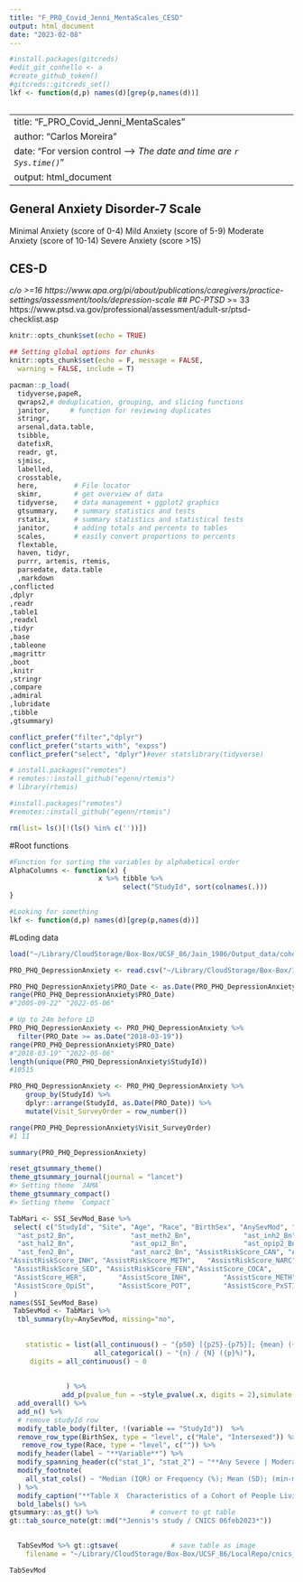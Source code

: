 ```yaml
---
title: "F_PRO_Covid_Jenni_MentaScales_CESD" 
output: html_document
date: "2023-02-08"
---
```

```r
#install.packages(gitcreds)
#edit_git_conhello <- a
#create_github_token()
#gitcreds::gitcreds_set()
lkf <- function(d,p) names(d)[grep(p,names(d))]

``` 

```r

```

---
title: "F_PRO_Covid_Jenni_MentaScales"
author: "Carlos Moreira"
date: "For version control --> *The date and time are* *`r Sys.time()`*"
output: html_document
---


## General Anxiety Disorder-7 Scale 
Minimal Anxiety (score of 0-4)
Mild Anxiety (score of 5-9)
Moderate Anxiety (score of 10-14)
Severe Anxiety (score >15)



## CES-D
*c/o >=16
https://www.apa.org/pi/about/publications/caregivers/practice-settings/assessment/tools/depression-scale
## PC-PTSD
*>= 33
https://www.ptsd.va.gov/professional/assessment/adult-sr/ptsd-checklist.asp


```r
knitr::opts_chunk$set(echo = TRUE)
```


```r
## Setting global options for chunks
knitr::opts_chunk$set(echo = F, message = FALSE,
  warning = FALSE, include = T)
```

```r

pacman::p_load(
  tidyverse,papeR,
  qwraps2,# deduplication, grouping, and slicing functions
  janitor,     # function for reviewing duplicates
  stringr,
  arsenal,data.table,
  tsibble,
  datefixR,
  readr, gt,
  sjmisc,
  labelled,
  crosstable,
  here,         # File locator
  skimr,        # get overview of data
  tidyverse,    # data management + ggplot2 graphics
  gtsummary,    # summary statistics and tests
  rstatix,      # summary statistics and statistical tests
  janitor,      # adding totals and percents to tables
  scales,       # easily convert proportions to percents
  flextable,
  haven, tidyr,
  purrr, artemis, rtemis,
  parsedate, data.table
  ,markdown
,conflicted
,dplyr
,readr
,table1
,readxl
,tidyr
,base
,tableone
,magrittr
,boot
,knitr
,stringr
,compare
,admiral
,lubridate
,tibble
,gtsummary)

conflict_prefer("filter","dplyr")
conflict_prefer("starts_with", "expss")
conflict_prefer("select", "dplyr")#over statslibrary(tidyverse)

# install.packages("remotes")
# remotes::install_github("egenn/rtemis")
# library(rtemis)

#install.packages("remotes")
#remotes::install_github("egenn/rtemis")
```

```r
rm(list= ls()[!(ls() %in% c(''))])

```


#Root functions
```r
#Function for sorting the variables by alphabetical order
AlphaColumns <- function(x) {
                      x %>% tibble %>%
                            select("StudyId", sort(colnames(.)))
}

#Looking for something
lkf <- function(d,p) names(d)[grep(p,names(d))]
```

#Loding data
```r

load("~/Library/CloudStorage/Box-Box/UCSF_86/Jain_1986/Output_data/cohortF_Drugs_Drugs_SevMod.RData")
```

```r
PRO_PHQ_DepressionAnxiety <- read.csv("~/Library/CloudStorage/Box-Box/1986 Study/CNICS189_Sept2022/PRO_PHQ_DepressionAnxiety.csv", stringsAsFactors=TRUE)
```

```r
PRO_PHQ_DepressionAnxiety$PRO_Date <- as.Date(PRO_PHQ_DepressionAnxiety$date, tryFormats = "%Y-%m-%d")
range(PRO_PHQ_DepressionAnxiety$PRO_Date)
#"2005-09-22" "2022-05-06"

# Up to 24m before LD
PRO_PHQ_DepressionAnxiety <- PRO_PHQ_DepressionAnxiety %>%
  filter(PRO_Date >= as.Date("2018-03-19"))
range(PRO_PHQ_DepressionAnxiety$PRO_Date)
#"2018-03-19" "2022-05-06"
length(unique(PRO_PHQ_DepressionAnxiety$StudyId))
#10515
```


```r
PRO_PHQ_DepressionAnxiety <- PRO_PHQ_DepressionAnxiety %>% 
    group_by(StudyId) %>% 
    dplyr::arrange(StudyId, as.Date(PRO_Date)) %>% 
    mutate(Visit_SurveyOrder = row_number())

range(PRO_PHQ_DepressionAnxiety$Visit_SurveyOrder)
#1 11
```

```r
summary(PRO_PHQ_DepressionAnxiety)
```







```r
reset_gtsummary_theme()
theme_gtsummary_journal(journal = "lancet")
#> Setting theme `JAMA`
theme_gtsummary_compact()
#> Setting theme `Compact`

```

```r
TabMari <- SSI_SevMod_Base %>%
 select( c("StudyId", "Site", "Age", "Race", "BirthSex", "AnySevMod", "AnySevere","ast_1508_od", "ast_pot2_Bn", "ast_coc2_Bn",
  "ast_pst2_Bn",              "ast_meth2_Bn",             "ast_inh2_Bn",             "ast_sed2_Bn",            
  "ast_hal2_Bn",              "ast_opi2_Bn",              "ast_opip2_Bn",             "ast_her2_Bn",            
  "ast_fen2_Bn",              "ast_narc2_Bn", "AssistRiskScore_CAN", "AssistRiskScore_COCA",   "AssistRiskScore_PxStim" , "AssistRiskScore_HAL", "AssistRiskScore_Her",   
"AssistRiskScore_INH", "AssistRiskScore_METH",   "AssistRiskScore_NARC",   "AssistRiskScore_OpiPx",  "AssistRiskScore_OpiSt", 
 "AssistRiskScore_SED", "AssistRiskScore_FEN","AssistScore_COCA",       "AssistScore_FEN",        "AssistScore_HAL",       
 "AssistScore_HER",        "AssistScore_INH",        "AssistScore_METH",       "AssistScore_NARC",       "AssistScore_OpiPx",     
 "AssistScore_OpiSt",      "AssistScore_POT",        "AssistScore_PxSTIM",     "AssistScore_SED" ,"PolyTwo_Bn","PolyThree_Bn"  )
 )
names(SSI_SevMod_Base)
 TabSevMod <- TabMari %>%
  tbl_summary(by=AnySevMod, missing="no",
              
              
    statistic = list(all_continuous() ~ "{p50} [{p25}-{p75}]; {mean} ({sd})",
                     all_categorical() ~ "{n} / {N} ({p}%)"),
     digits = all_continuous() ~ 0
              
              
              ) %>%
             add_p(pvalue_fun = ~style_pvalue(.x, digits = 2),simulate.p.value=TRUE ) %>%
  add_overall() %>%
  add_n() %>% 
  # remove studyId row
  modify_table_body(filter, !(variable == "StudyId"))  %>%
  remove_row_type(BirthSex, type = "level", c("Male", "Intersexed")) %>%
   remove_row_type(Race, type = "level", c("")) %>%
  modify_header(label ~ "**Variable**") %>%
  modify_spanning_header(c("stat_1", "stat_2") ~ "**Any Severe | Moderate SSI Score**") %>%
  modify_footnote(
    all_stat_cols() ~ "Median (IQR) or Frequency (%); Mean (SD); (min-max)"
  ) %>%
  modify_caption("**Table X  Characteristics of a Cohort of People Living with HIV Enrolled in the CFAR Network of Integrated Clinical Systems (CNICS) between 2018 and 2022 (N=XXXX)	by SSI score (Severe) for ANY respective substance at Baseline Visit**") %>%
  bold_labels() %>% 
gtsummary::as_gt() %>%             # convert to gt table
gt::tab_source_note(gt::md("*Jennis's study / CNICS 06feb2023*")) 

 
  TabSevMod %>% gt::gtsave(             # save table as image
    filename = "~/Library/CloudStorage/Box-Box/UCSF_86/LocalRepo/cnics_chvm/FiguresBox/SevereMod_SSI.html", inline_css = TRUE)

TabSevMod

```